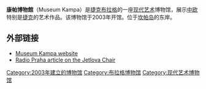'''康帕博物館'''（Museum Kampa）是[[捷克|捷克]][[布拉格|布拉格]]的一座[[现代艺术|现代艺术]]博物馆，展示[[中欧|中欧]]特别是[[捷克|捷克]]的艺术作品。该博物馆于2003年开馆。位于[[坎帕岛|坎帕岛]]的东岸。

==外部链接==
*[https://web.archive.org/web/20070421020734/http://www.museumkampa.cz/new/en/ Museum Kampa website] {{en icon}} 
*[http://www.radio.cz/en/article/45025 Radio Praha article on the Jetlova Chair] {{Wayback|url=http://www.radio.cz/en/article/45025 |date=20051031130215 }} {{en icon}}

{{coord|50|05|14|N|14|24|31|E|display=title|region:CZ_type:landmark_source:cswiki}}

{{博物馆小作品}}

[[Category:2003年建立的博物馆|Category:2003年建立的博物馆]]
[[Category:布拉格博物馆|Category:布拉格博物馆]]
[[Category:现代艺术博物馆|Category:现代艺术博物馆]]